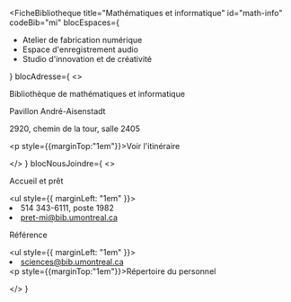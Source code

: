 
<FicheBibliotheque
  title="Mathématiques et informatique"
  id="math-info"
  codeBib="mi"
  blocEspaces={
    <ul>
      <li><Link to="https://studio.bib.umontreal.ca/espaces/ateliers">Atelier de fabrication numérique</Link></li>
      <li><Link to="https://calendrier.bib.umontreal.ca/space/34410">Espace d'enregistrement audio</Link></li>
      <li>Studio d'innovation et de créativité</li>
    </ul>
  }
  blocAdresse={
    <>
      <p>Bibliothèque de mathématiques et informatique</p>
      <p>Pavillon André-Aisenstadt</p>
      <p>2920, chemin de la tour, salle 2405</p>
      <p style={{marginTop:"1em"}}><Link to="https://www.google.com/maps/place/UdeM+%E2%80%93+Andr%C3%A9-Aisenstadt+Pavillon/@45.501009,-73.615778,15z/data=!4m6!3m5!1s0x4cc919f308df50f9:0x1c5cdca60001c62e!8m2!3d45.5010087!4d-73.6157778!16s%2Fg%2F11b6v92qlg?hl=en&entry=ttu&g_ep=EgoyMDI1MDQxNC4xIKXMDSoASAFQAw%3D%3D" Icon={ArrowSquareOutIcon}>Voir l'itinéraire</Link></p>
    </>
  }
  blocNousJoindre={
    <>
      <p>Accueil et prêt</p>
      <ul style={{ marginLeft: "1em" }}>
        <li>514 343-6111, poste 1982</li>
        <li><Link to="mailto:pret-mi@bib.umontreal.ca">pret-mi@bib.umontreal.ca</Link></li>
      </ul>
      <p>Référence</p>
      <ul style={{ marginLeft: "1em" }}>
        <li><Link to="mailto:sciences@bib.umontreal.ca">sciences@bib.umontreal.ca</Link></li>
      </ul>
      <p style={{marginTop:"1em"}}><Link to="../nous-joindre/notre-equipe/#math-info" Icon>Répertoire du personnel</Link></p>
    </>
  }
>

</FicheBibliotheque>
